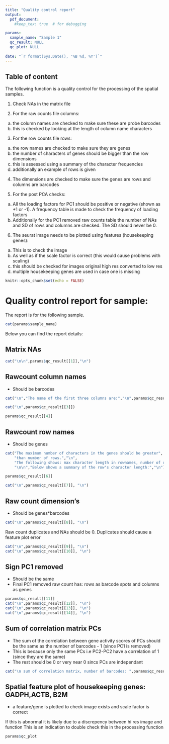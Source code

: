 ```yaml
---
title: "Quality control report"
output:
  pdf_document:
    #keep_tex: true  # for debugging

params:
  sample_name: "Sample 1"
  qc_result: NULL
  qc_plot: NULL
    
date: "`r format(Sys.Date(), '%B %d, %Y')`"
---
```

## Table of content

The following function is a quality control for the processing of the spatial samples. 

1) Check NAs in the matrix file

2) For the raw counts file columns:
  a) the column names are checked to make sure these are probe barcodes 
  b) this is checked by looking at the length of column name characters 
  
3) For the row counts file rows:
  a) the row names are checked to make sure they are genes 
  b) the number of characters of genes should be bigger than the row dimensions
  c) this is assessed using a summary of the character frequencies 
  d) additionally an example of rows is given 
  
4) The dimensions are checked to make sure the genes are rows and columns are barcodes

5) For the post PCA checks:
  a) All the loading factors for PC1 should be positive or negative (shown as +1 or -1). 
     A frequency table is made to check the frequency of loading factors
  b) Additionally for the PC1 removed raw counts table the number of NAs and SD of rows and columns are checked. The SD should never be 0. 
  
6) The seurat image needs to be plotted using features (housekeeping genes):
  a) This is to check the image 
  b) As well as if the scale factor is correct (this would cause problems with scaling)
  c) this should be checked for images original high res converted to low res 
  d) multiple housekeeping genes are used in case one is missing


```r
knitr::opts_chunk$set(echo = FALSE)

```
\newpage
# Quality control report for sample:

The report is for the following sample. 

```r
cat(params$sample_name)
```

Below you can find the report details:

## Matrix NAs
```r
cat("\n\n",params$qc_result[[1]],"\n")
```

## Rawcount column names
- Should be barcodes

```r
cat("\n","The name of the first three columns are:","\n",params$qc_result[[2]],"\n")

cat("\n",params$qc_result[[3]])

```
```r
params$qc_result[[4]]
```

## Rawcount row names
- Should be genes 

```r
cat("The maximum number of characters in the genes should be greater",
    "than number of rows.","\n",
    "The following shows: max character length in rownames, number of rows:", params$qc_result[[5]],
    "\n\n","Below shows a summary of the row's character length:","\n")
```
```r
params$qc_result[[6]]
```
```r

cat("\n",params$qc_result[[7]], "\n")
```

## Raw count dimension's
- Should be genes*barcodes

```r
cat("\n",params$qc_result[[8]], "\n")
```


Raw count duplicates and NAs should be 0. Duplicates should cause a feature plot error 

```r
cat("\n",params$qc_result[[9]], "\n")
cat("\n",params$qc_result[[10]], "\n")
```

## Sign PC1 removed
- Should be the same 
- Final PC1 removed raw count has: rows as barcode spots and columns as genes  

```r
params$qc_result[[11]]
cat("\n",params$qc_result[[12]], "\n")
cat("\n",params$qc_result[[13]], "\n")
cat("\n",params$qc_result[[14]], "\n")
```

## Sum of correlation matrix PCs
- The sum of the correlation between gene activity scores of PCs should be the same as the number of barcodes - 1 (since PC1 is removed)
- This is because only the same PCs i.e PC2-PC2 have a correlation of 1 (since they are the same)
- The rest should be 0 or very near 0 sincs PCs are independant
```r
cat("\n sum of correlation matrix, number of barcodes: ",params$qc_result[[15]], "\n")

```
\newpage

## Spatial feature plot of housekeeping genes: GADPH,ACTB, B2M
- a feature/gene is plotted to check image exists and scale factor is correct 

If this is abnormal it is likely due to a discrepency between hi res image and function 
This is an indication to double check this in the processing function

```r

params$qc_plot

```